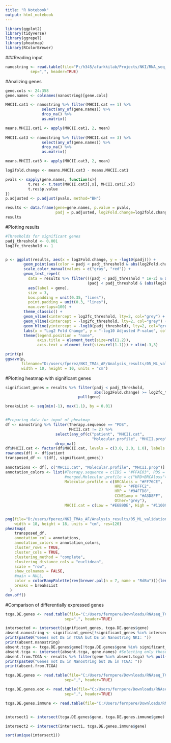 ---
title: "R Notebook"
output: html_notebook
---


```{r}
library(ggplot2)
library(tidyverse)
library(ggrepel)
library(pheatmap)
library(RColorBrewer)
```


###Reading input 
```{r}
nanostring <- read.table(file="P:/h345/afarkkilab/Projects/NKI/RNA_seq_analysis_Ada/data/RNA_Nanostring_MHCIIcat_NKI.csv",
           sep=",", header=TRUE)
```


#Analizing genes
```{r}
gene.cols <- 24:358
gene.names <- colnames(nanostring)[gene.cols]

MHCII.cat1 <- nanostring %>% filter(MHCII.cat == 1) %>% 
                select(any_of(gene.names)) %>% 
                drop_na() %>% 
                as.matrix() 

means.MHCII.cat1 <- apply(MHCII.cat1, 2, mean)
        
MHCII.cat3 <- nanostring %>% filter(MHCII.cat == 3) %>% 
                select(any_of(gene.names)) %>% 
                drop_na() %>% 
                as.matrix()

means.MHCII.cat3 <- apply(MHCII.cat3, 2, mean)

log2fold.change <- means.MHCII.cat3 - means.MHCII.cat1

pvals <- sapply(gene.names, function(x){
          t.res <- t.test(MHCII.cat3[,x], MHCII.cat1[,x])
          t.res$p.value
})
p.adjusted <- p.adjust(pvals, method="BH")

results <- data.frame(gene=gene.names, p.value = pvals,
                      padj = p.adjusted, log2Fold.change=log2fold.change)
results
```

#Plotting results
```{r}
#Thresholds for significant genes
padj_threshold <- 0.001
log2fc_threshold <- 1


p <- ggplot(results, aes(x = log2Fold.change, y = -log10(padj))) +
        geom_point(aes(color = padj < padj_threshold & abs(log2Fold.change) >= log2fc_threshold), alpha = 0.5) +
        scale_color_manual(values = c("gray", "red")) +
        geom_text_repel(
          data = results %>% filter(((padj < padj_threshold * 1e-2) & abs(log2Fold.change) >= log2fc_threshold) |
                                    (padj < padj_threshold & (abs(log2Fold.change) >= log2fc_threshold + 0.7))),
          aes(label = gene),
          size = 3,
          box.padding = unit(0.35, "lines"),
          point.padding = unit(0.3, "lines"),
          max.overlaps=100) +
        theme_classic() +
        geom_vline(xintercept = log2fc_threshold, lty=2, col="grey") +  
        geom_vline(xintercept = -log2fc_threshold, lty=2, col="grey") +  
        geom_hline(yintercept = -log10(padj_threshold), lty=2, col="grey") +
        labs(x = "Log2 Fold Change", y = "-log10 Adjusted P-value", color = "Significant") +
        theme(legend.position = "none",
              axis.title = element_text(size=rel(1.2)),
              axis.text = element_text(size=rel(1.1))) + xlim(-3,3)

print(p)
ggsave(p, 
       filename="D:/users/fperez/NKI_TMAs_AF/Analysis_results/05_ML_validations/NanoString/Volcano_plot.png",
       width = 10, height = 10, units = "cm")
```

#Plotting heatmap with significant genes
```{r}
significant_genes = results %>% filter(padj < padj_threshold,
                                       abs(log2Fold.change) >= log2fc_threshold) %>% 
                                pull(gene)

breaksList <- seq(min(-1), max(1.1), by = 0.01)


#Preparing data for input of pheatmap
df <- nanostring %>% filter(Therapy.sequence == "PDS", 
                            MHCII.cat != 2) %>%
                      select(any_of(c("patient", "MHCII.cat",
                                      "Molecular.profile", "MHCII.prop", significant_genes))) %>% 
                      drop_na()
df$MHCII.cat <- factor(df$MHCII.cat, levels = c(3.0, 2.0, 1.0), labels = c("High", "Med", "Low"))
rownames(df) <- df$patient
transposed_df <- t(df[, significant_genes])
  
annotations <- df[, c("MHCII.cat", "Molecular.profile", "MHCII.prop")]
annotation_colors <- list(#Therapy.sequence = c(IDS = "#FFAE03", PDS = "#009B72"),
                          #merged.Molecular.profile = c("HRD+BRCAloss"="#FF76CE", "HRP+CCNE1amp"="#94FFD8"),
                          Molecular.profile = c(BRCAloss = "#FF76CE",
                                                HRD = "#FDFFC2",
                                                HRP = "#94FFD8",
                                                CCNE1amp = "#A3D8FF",
                                                Other="grey"),
                          MHCII.cat = c(Low = "#E6B9DE", High = "#11009E"))


png(file="D:/users/fperez/NKI_TMAs_AF/Analysis_results/05_ML_validations/NanoString/Heatmap_DEgenes.png",
    width = 18, height = 18, units = "cm", res=120)  
pheatmap(
    transposed_df,
    annotation_col = annotations,
    annotation_colors = annotation_colors,
    cluster_rows = TRUE,
    cluster_cols = TRUE,
    clustering_method = "complete",
    clustering_distance_cols = "euclidean",
    scale = "row",
    show_colnames = FALSE,
    #main = NULL,
    color = colorRampPalette(rev(brewer.pal(n = 7, name = "RdBu")))(length(breaksList)),
    breaks = breaksList
  )
dev.off()
```

#Comparison of differentially expressed genes
```{r}
tcga.DE.genes <- read.table(file="C:/Users/fernpere/Downloads/RNAseq_TCGA/Overexpressed_genes.csv",
                          sep=",", header=TRUE)

intersected <- intersect(significant_genes, tcga.DE.genes$gene)
absent.nanostring <- significant_genes[!significant_genes %in% intersected]
print(paste0("Genes not DE in TCGA but DE in Nanostring NKI: "))
print(absent.nanostring)
absent.tcga <- tcga.DE.genes$gene[!tcga.DE.genes$gene %in% significant_genes]
absent.tcga <- intersect(absent.tcga, gene.names) #Selecting only those in the nanostring panel
absent.from.TCGA <- results %>% filter(gene %in% absent.tcga) %>% pull(gene)
print(paste0("Genes not DE in Nanostring but DE in TCGA: "))
print(absent.from.TCGA)

```

```{r}
tcga.DE.genes <- read.table(file="C:/Users/fernpere/Downloads/RNAseq_TCGA/Overexpressed_genes.csv",
                          sep=",", header=TRUE)

tcga.DE.genes.eoc <- read.table(file="C:/Users/fernpere/Downloads/RNAseq_TCGA/Overexpressed_genes_EOCDeconvolution.csv",
                          sep=",", header=TRUE)

tcga.DE.genes.immune <- read.table(file="C:/Users/fernpere/Downloads/RNAseq_TCGA/Overexpressed_genes_ImmuneDeconvolution.csv", sep=",", header=TRUE)


intersect1 <- intersect(tcga.DE.genes$gene, tcga.DE.genes.immune$gene)

intersect2 <- intersect(intersect1, tcga.DE.genes.immune$gene)

sort(unique(intersect1))

```

